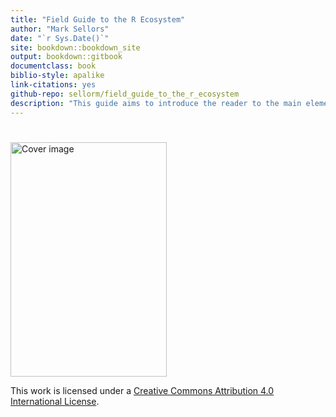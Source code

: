 ```yaml
--- 
title: "Field Guide to the R Ecosystem"
author: "Mark Sellors"
date: "`r Sys.Date()`"
site: bookdown::bookdown_site
output: bookdown::gitbook
documentclass: book
biblio-style: apalike
link-citations: yes
github-repo: sellorm/field_guide_to_the_r_ecosystem
description: "This guide aims to introduce the reader to the main elements of the R ecosystem."
---
```


# {-}


<img src="cover.png" width="250" height="375" alt="Cover image" />

This work is licensed under a [Creative Commons Attribution 4.0 International License](https://creativecommons.org/licenses/by/4.0/).
